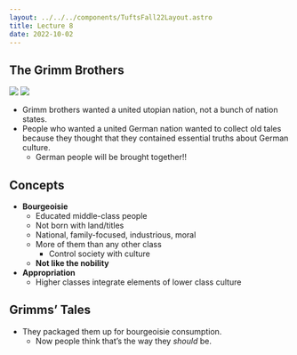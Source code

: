 ```yaml
---
layout: ../../../components/TuftsFall22Layout.astro
title: Lecture 8
date: 2022-10-02
---
```


## The Grimm Brothers

![](https://share.cleanshot.com/vy1ZqN/download)
![](https://share.cleanshot.com/4Wnswr/download)

- Grimm brothers wanted a united utopian nation, not a bunch of nation states.
- People who wanted a united German nation wanted to collect old tales because they thought that they contained essential truths about German culture.
  - German people will be brought together!!

## Concepts

- **Bourgeoisie**
  - Educated middle-class people
  - Not born with land/titles
  - National, family-focused, industrious, moral
  - More of them than any other class
    - Control society with culture
  - **Not like the nobility**
- **Appropriation**
  - Higher classes integrate elements of lower class culture

## Grimms’ Tales

- They packaged them up for bourgeoisie consumption.
  - Now people think that’s the way they _should_ be.
